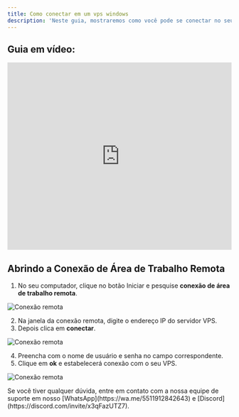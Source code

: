```yaml
---
title: Como conectar em um vps windows
description: 'Neste guia, mostraremos como você pode se conectar no seu vps.'
---
```


## Guia em vídeo:
<iframe
  width="100%"
  height="422"
  src="https://www.youtube.com/embed/xP9LVfKfiEY?si=0W6Mnny2jv7dR0_h"
  title="YouTube video player"
  frameborder="0"
  allow="accelerometer; autoplay; clipboard-write; encrypted-media; gyroscope; picture-in-picture"
  allowfullscreen
></iframe>

## Abrindo a Conexão de Área de Trabalho Remota
1. No seu computador, clique no botão Iniciar e pesquise **conexão de área de trabalho remota**.

<img
  className="block"
  src="/images/conexao.png"
  alt="Conexão remota"
/>

2. Na janela da conexão remota, digite o endereço IP do servidor VPS.
3. Depois clica em **conectar**.

<img
  className="block"
  src="/images/conexao-remota.png"
  alt="Conexão remota"
/>

4. Preencha com o nome de usuário e senha no campo correspondente.
5. Clique em **ok** e estabelecerá conexão com o seu VPS.

<img
  className="block"
  src="/images/remota-2.png"
  alt="Conexão remota"
/>

<Check>
Se você tiver qualquer dúvida, entre em contato com a nossa equipe de suporte
em nosso [WhatsApp](https://wa.me/5511912842643) 
e [Discord](https://discord.com/invite/x3qFazUTZ7).
</Check>